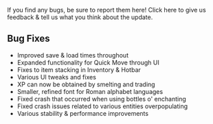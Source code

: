 If you find any bugs, be sure to report them here! Click here to give us feedback & tell us what you think about the update.

## **Bug Fixes**

-   Improved save & load times throughout
-   Expanded functionality for Quick Move through UI
-   Fixes to item stacking in Inventory & Hotbar
-   Various UI tweaks and fixes
-   XP can now be obtained by smelting and trading
-   Smaller, refined font for Roman alphabet languages
-   Fixed crash that occurred when using bottles o' enchanting
-   Fixed crash issues related to various entities overpopulating
-   Various stability & performance improvements